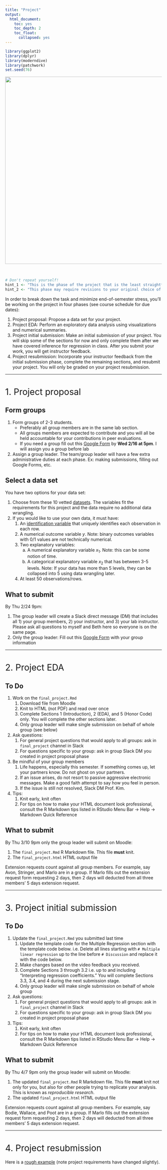 ```yaml
---
title: "Project"
output:
  html_document:
    toc: yes
    toc_depth: 2
    toc_float:
      collapsed: yes
---
```


<style>
h1{font-weight: 400;}
</style>

```r
library(ggplot2)
library(dplyr)
library(moderndive)
library(patchwork)
set.seed(76)
```

<center>
![](static/images/pipeline.png){ width=600px }
</center>
</br>

```r
# Don't repeat yourself!
hint_1 <- "This is the phase of the project that is the least straightforward. Thus, we recommend you start early and get help during the various 220 office hours posted on Moodle early and often."
hint_2 <- "This phase may require revisions to your original choice of data and visits to the Spinelli tutoring center for help with data wrangling. "
```


In order to break down the task and minimize end-of-semester stress, you'll be working on the project in four phases (see course schedule for due dates):

1. Project proposal: Propose a data set for your project.
1. Project EDA: Perform an exploratory data analysis using visualizations and numerical summaries.
1. Project initial submission: Make an initial submission of your project. You will skip some of the sections for now and only complete them after we have covered inference for regression in class. After you submit your work, you will get instructor feedback.
1. Project resubmission: Incorporate your instructor feedback from the initial submission phase, complete the remaining sections, and resubmit your project. You will only be graded on your project resubmission. 


***


# 1. Project proposal {#proposal} 

<!--
Notes to future self: 

* Forming groups
    + ABSOLUTELY SPLIT the "form groups" and "find data" phases into two parts. 
    Assigning them at the same time causes the following problem: we don't
    know which individuals need a group until really late, leaving not much time to
    find data. Split the "form groups" into it's own phase, and do this early.
    + Stretch goal: Instead of assigning groups at random to people who need them,
    IF you have the mental bandwidth, use a blocked randomization scheme. For ex: by
    major or some interest (sports team, hometown, etc). That way there will be less
    potential for disagreement over what dataset to use, which Adriana B. pointed
    out happened in her 192 mini-project 3.
* Finding data: Students have NO CLUE how to search for data and we suffer from curse of 
knowledge. So next time
    + Have the Data Counselor comes to a lab and live-demo finding data.
    + As a problem set/lab, have students each find their own dataset with minimal
    restrictions (which they can later bring to table for data collection phase).
    Put it on a Google Sheet so that everyone finds a dataset. And add "why do you
    think it's interesting"
--> 


## Form groups

1. Form groups of 2-3 students.
    + Preferably all group members are in the same lab section.
    + All groups members are expected to contribute and you will all be held accountable for your contributions in peer evaluations.
    + If you need a group fill out this [Google Form](https://docs.google.com/forms/d/e/1FAIpQLSedfpweiZMki1J9MVeer8P1WBwVdGLF39hsVrQ4LlEor-5S_A/viewform){target="_blank"} by **Wed 2/16 at 5pm**. I will assign you a group before lab
1. Assign a group leader. The team/group leader will have a few extra administrative duties at each phase. Ex: making submissions, filling out Google Forms, etc.


## Select a data set

You have two options for your data set:

1. Choose from these 10 vetted [datasets](https://docs.google.com/document/d/1RkDW6ngTVbvZt98E8PTQAb32U2uJt7vT4d9HjxLYwUw/edit){target="_blank"}. The variables fit the requirements for this project and the data require no additional data wrangling.
1. If you would like to use your own data, it must have:
    1. An [identification variable](https://moderndive.com/1-getting-started.html#identification-vs-measurement-variables){target="_blank"} that uniquely identifies each observation in each row. 
    1. A numerical outcome variable $y$. Note: binary outcomes variables with 0/1 values are not technically numerical.
    1. Two explanatory variables:
        a) A numerical explanatory variable $x_1$. Note: this can be some notion of time.
        a) A categorical explanatory variable $x_2$ that has between 3-5 levels. Note: If your data has more than 5 levels, they can be collapsed into 5 using data wrangling later.
    1. At least 50 observations/rows.


## What to submit

By Thu 2/24 9pm:

1. The group leader will create a Slack direct message (DM) that includes all 1) your group members, 2) your instructor, and 3) your lab instructor. Please ask all questions to myself and Beth here so everyone is on the same page. 
1. Only the group leader: Fill out this [Google Form](https://docs.google.com/forms/d/e/1FAIpQLSd9P4jEhBzHQga-EX7_Vz0MOia2YgxlDu6wD96TzT0YSmYbCA/viewform){target="_blank"} with your group information



***



# 2. Project EDA {#EDA}

## To Do

1. Work on the `final_project.Rmd`
    1. Download file from Moodle
    1. Knit to HTML (not PDF) and read over once
    1. Complete Sections 1 (Introduction), 2 (EDA), and 5 (Honor Code) only. You will complete the other sections later.
    1. Only group leader will make single submission on behalf of whole group (see below)
1. Ask questions:
    1. For general project questions that would apply to all groups: ask in `final_project` channel in Slack
    1. For questions specific to your group: ask in group Slack DM you created in project proposal phase
1. Be mindful of your group members
    1. Life happens, especially this semester. If something comes up, let your partners know. Do not ghost on your partners.
    1. If an issue arises, do not resort to passive aggressive electronic messages. Make a good faith attempt to say how you feel in person.
    1. If the issue is still not resolved, Slack DM Prof. Kim.
1. Tips:
    1. Knit early, knit often
    1. For tips on how to make your HTML document look professional, consult the R Markdown tips listed in RStudio Menu Bar -> Help -> Markdown Quick Reference



## What to submit

By Thu 3/10 9pm only the group leader will submit on Moodle:

1. The `final_project.Rmd` R Markdown file. This file **must** knit.
1. The `final_project.html` HTML output file

Extension requests count against all group members. For example, say Avon, Stringer, and Marlo are in a group. If Marlo fills out the extension request form requesting 2 days, then 2 days will deducted from all three members' 5 days extension request. 


<!--

1. The Spinelli Center evening tutoring hours on Sun-Thurs 7-9pm. All student tutors there have taken [SDS 192 Data Science](https://www.smith.edu/academics/academic-program/curriculum/course-search?term=Spring+2020&dept=Statistical+and+Data+Sciences&instr=&credits=&course_numb=192&course_keywd=&op=Submit&form_build_id=form-wFN3QGp-YpOHvSETMIKm1Wzwq1snu0oWeSR1I3dUByQ&form_id=campus_course_search_basic_search_form){target="_blank"} and can thus help you get the data into the appropriate format. 
1. Check out ModernDive Appendix C on [data wrangling "tips & tricks"](https://moderndive-bert.netlify.com/c-appendixc){target="_blank"}, where you'll find example code on:
    + C.1.1 Dealing with `NA` missing values
    + C.1.3 Showing money on an axis in a plot
    + C.1.4 Changing values inside cells
    + C.1.5 Converting a numerical variable to a categorical one
    + C.1.6 Computing proportions
    + C.1.7 Dealing with `%`, commas, and `$` symbols in your data

-->


***





# 3. Project initial submission {#submission}

## To Do

1. Update the `final_project.Rmd` you submitted last time
    1. Update the template code for the Multiple Regression section with the template code below.  i.e. Delete all lines starting with `# Multiple linear regression` up to the line before `# Discussion` and replace it with the code below.  
    1. Make changes based on the video feedback you received. 
    1. Complete Sections 3 through 3.2 i.e. up to and including "Interpreting regression coefficients." You will complete Sections 3.3, 3.4, and 4 during the next submission stage.
    1. Only group leader will make single submission on behalf of whole group
1. Ask questions:
    1. For general project questions that would apply to all groups: ask in `final_project` channel in Slack
    1. For questions specific to your group: ask in group Slack DM you created in project proposal phase
1. Tips:
    1. Knit early, knit often
    1. For tips on how to make your HTML document look professional, consult the R Markdown tips listed in RStudio Menu Bar -> Help -> Markdown Quick Reference

<script src="https://gist.github.com/rudeboybert/e7fe2f686e50fbd087c7049b2afac26f.js"></script>


## What to submit

By Thu 4/7 9pm only the group leader will submit on Moodle:

1. The updated `final_project.Rmd` R Markdown file. This file **must** knit not only for you, but also for other people trying to replicate your analysis. This is known as *reproducible research*.
1. The updated `final_project.html` HTML output file

Extension requests count against all group members. For example, say Bodie, Wallace, and Poot are in a group. If Marlo fills out the extension request form requesting 2 days, then 2 days will deducted from all three members' 5 days extension request. 


***



# 4. Project resubmission {#resubmission}

Here is a [rough example](static/project/final_project_example.html){target="_blank"} (note project requirements have changed slightly). <!--The corresponding R Markdown file is <a href="static/project/final_project_example.Rmd" download>here</a>-->

